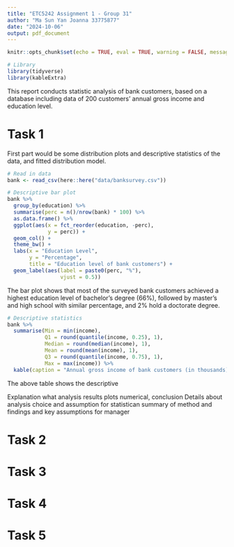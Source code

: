 ```yaml
---
title: "ETC5242 Assignment 1 - Group 31"
author: "Ma Sun Yan Joanna 33775877"
date: "2024-10-06"
output: pdf_document
---
```


```r
knitr::opts_chunk$set(echo = TRUE, eval = TRUE, warning = FALSE, message = FALSE, error = FALSE)
```

```r

# Library
library(tidyverse)
library(kableExtra)

```


This report conducts statistic analysis of bank customers, based on a database including data of 200 customers' annual gross income and education level.

# Task 1

First part would be some distribution plots and descriptive statistics of the data, and fitted distribution model.  

```r

# Read in data
bank <- read_csv(here::here("data/banksurvey.csv"))

```

```r

# Descriptive bar plot
bank %>% 
  group_by(education) %>% 
  summarise(perc = n()/nrow(bank) * 100) %>% 
  as.data.frame() %>% 
  ggplot(aes(x = fct_reorder(education, -perc), 
             y = perc)) + 
  geom_col() + 
  theme_bw() + 
  labs(x = "Education Level", 
       y = "Percentage", 
       title = "Education level of bank customers") + 
  geom_label(aes(label = paste0(perc, "%"), 
                 vjust = 0.5))

```

The bar plot shows that most of the surveyed bank customers achieved a highest education level of bachelor's degree (66%), followed by master's and high school with similar percentage, and 2% hold a doctorate degree.  

```r

# Descriptive statistics
bank %>% 
  summarise(Min = min(income), 
            Q1 = round(quantile(income, 0.25), 1), 
            Median = round(median(income), 1), 
            Mean = round(mean(income), 1), 
            Q3 = round(quantile(income, 0.75), 1), 
            Max = max(income)) %>% 
  kable(caption = "Annual gross income of bank customers (in thousands)")

```

The above table shows the descriptive


Explanation what analysis
results plots numerical, conclusion
Details about analysis choice and assumption for statistican
summary of method and findings and key assumptions for manager

# Task 2

# Task 3

# Task 4

# Task 5